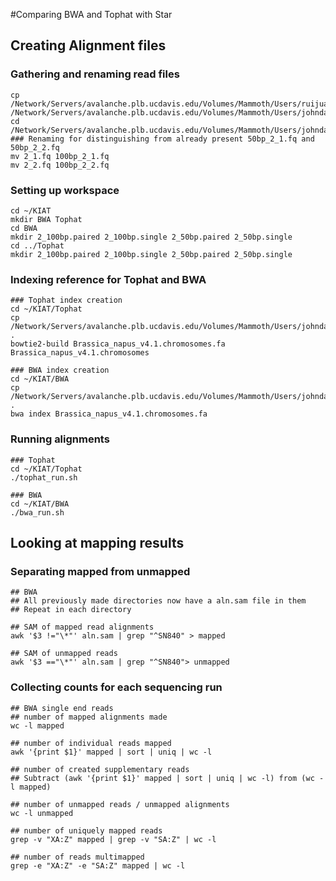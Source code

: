 #Comparing BWA and Tophat with Star

## Creating Alignment files

### Gathering and renaming read files

```
cp /Network/Servers/avalanche.plb.ucdavis.edu/Volumes/Mammoth/Users/ruijuanli/2016_summer/raw_data/2_*.fq /Network/Servers/avalanche.plb.ucdavis.edu/Volumes/Mammoth/Users/johndavis/KIAT/raw_data/Flowering
cd /Network/Servers/avalanche.plb.ucdavis.edu/Volumes/Mammoth/Users/johndavis/KIAT/raw_data/Flowering
### Renaming for distinguishing from already present 50bp_2_1.fq and 50bp_2_2.fq
mv 2_1.fq 100bp_2_1.fq
mv 2_2.fq 100bp_2_2.fq
```

### Setting up workspace

```
cd ~/KIAT
mkdir BWA Tophat
cd BWA
mkdir 2_100bp.paired 2_100bp.single 2_50bp.paired 2_50bp.single
cd ../Tophat
mkdir 2_100bp.paired 2_100bp.single 2_50bp.paired 2_50bp.single
```

### Indexing reference for Tophat and BWA

```
### Tophat index creation
cd ~/KIAT/Tophat
cp /Network/Servers/avalanche.plb.ucdavis.edu/Volumes/Mammoth/Users/johndavis/KIAT/reference/Brassica_napus_v4.1.chromosomes.fa .
bowtie2-build Brassica_napus_v4.1.chromosomes.fa Brassica_napus_v4.1.chromosomes

### BWA index creation
cd ~/KIAT/BWA
cp /Network/Servers/avalanche.plb.ucdavis.edu/Volumes/Mammoth/Users/johndavis/KIAT/reference/Brassica_napus_v4.1.chromosomes.fa .
bwa index Brassica_napus_v4.1.chromosomes.fa
```

### Running alignments

```
### Tophat
cd ~/KIAT/Tophat
./tophat_run.sh

### BWA
cd ~/KIAT/BWA
./bwa_run.sh
```

## Looking at mapping results

### Separating mapped from unmapped

```
## BWA
## All previously made directories now have a aln.sam file in them
## Repeat in each directory

## SAM of mapped read alignments
awk '$3 !="\*"' aln.sam | grep "^SN840" > mapped

## SAM of unmapped reads
awk '$3 =="\*"' aln.sam | grep "^SN840"> unmapped
```

### Collecting counts for each sequencing run

```
## BWA single end reads
## number of mapped alignments made
wc -l mapped

## number of individual reads mapped
awk '{print $1}' mapped | sort | uniq | wc -l

## number of created supplementary reads
## Subtract (awk '{print $1}' mapped | sort | uniq | wc -l) from (wc -l mapped)

## number of unmapped reads / unmapped alignments
wc -l unmapped

## number of uniquely mapped reads
grep -v "XA:Z" mapped | grep -v "SA:Z" | wc -l

## number of reads multimapped
grep -e "XA:Z" -e "SA:Z" mapped | wc -l
```
